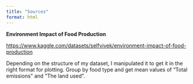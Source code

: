 ```yaml
---
title: "Sources"
format: html
---
```


**Environment Impact of Food Production**

[https://www.kaggle.com/datasets/selfvivek/environment-impact-of-food-production](https://www.kaggle.com/datasets/selfvivek/environment-impact-of-food-production)

Depending on the structure of my dataset, I manipulated it to get it in the right format for plotting.
Group by food type and get mean values of "Total emissions" and "The land used".